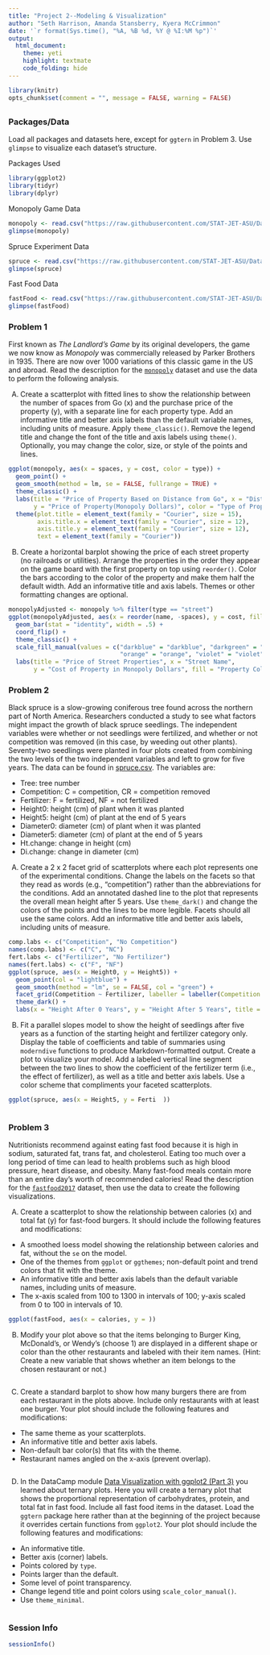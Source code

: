 ```yaml
---
title: "Project 2--Modeling & Visualization"
author: "Seth Harrison, Amanda Stansberry, Kyera McCrimmon"
date: '`r format(Sys.time(), "%A, %B %d, %Y @ %I:%M %p")`'
output: 
  html_document: 
    theme: yeti
    highlight: textmate
    code_folding: hide
---
```


```r
library(knitr)
opts_chunk$set(comment = "", message = FALSE, warning = FALSE)
```

## {.tabset}

### **Packages/Data**

Load all packages and datasets here, except for `ggtern` in Problem 3. Use `glimpse` to visualize each dataset's structure.

Packages Used

```r
library(ggplot2)
library(tidyr)
library(dplyr)
```

Monopoly Game Data

```r
monopoly <- read.csv("https://raw.githubusercontent.com/STAT-JET-ASU/Datasets/master/Instructor/monopolygame.csv")
glimpse(monopoly)
```

Spruce Experiment Data

```r
spruce <- read.csv("https://raw.githubusercontent.com/STAT-JET-ASU/Datasets/master/Chihara/Spruce.csv")
glimpse(spruce)
```

Fast Food Data

```r
fastFood <- read.csv("https://raw.githubusercontent.com/STAT-JET-ASU/Datasets/master/Instructor/fastfood2017.csv")
glimpse(fastFood)
```


### **Problem 1**

First known as *The Landlord's Game* by its original developers, the game we now know as *Monopoly* was commercially released by Parker Brothers in 1935. There are now over 1000 variations of this classic game in the US and abroad. Read the description for the [`monopoly`](https://stat-jet-asu.github.io/Datasets/InstructorDescriptions/monopoly.html) dataset and use the data to perform the following analysis.

A) Create a scatterplot with fitted lines to show the relationship between the number of spaces from Go (x) and the purchase price of the property (y), with a separate line for each property type. Add an informative title and better axis labels than the default variable names, including units of measure. Apply `theme_classic()`. Remove the legend title and change the font of the title  and axis labels using `theme()`. Optionally, you may change the color, size, or style of the points and lines.

```r
ggplot(monopoly, aes(x = spaces, y = cost, color = type)) +
  geom_point() + 
  geom_smooth(method = lm, se = FALSE, fullrange = TRUE) +
  theme_classic() +
  labs(title = "Price of Property Based on Distance from Go", x = "Distance from Go(Spaces)",
       y = "Price of Property(Monopoly Dollars)", color = "Type of Property") +
  theme(plot.title = element_text(family = "Courier", size = 15),
        axis.title.x = element_text(family = "Courier", size = 12),
        axis.title.y = element_text(family = "Courier", size = 12),
        text = element_text(family = "Courier"))
```

B) Create a horizontal barplot showing the price of each street property (no railroads or utilities). Arrange the properties in the order they appear on the game board with the first property on top using `reorder()`. Color the bars according to the color of the property and make them half the default width. Add an informative title and axis labels. Themes or other formatting changes are optional.

```r
monopolyAdjusted <- monopoly %>% filter(type == "street")
ggplot(monopolyAdjusted, aes(x = reorder(name, -spaces), y = cost, fill = color)) + 
  geom_bar(stat = "identity", width = .5) + 
  coord_flip() +
  theme_classic() +
  scale_fill_manual(values = c("darkblue" = "darkblue", "darkgreen" = "darkgreen", "yellow" = "yellow", "red" = "red",
                               "orange" = "orange", "violet" = "violet", "lightblue" = "lightblue", "purple" = "purple")) +
  labs(title = "Price of Street Properties", x = "Street Name",
       y = "Cost of Property in Monopoly Dollars", fill = "Property Color")
```


### **Problem 2**

Black spruce is a slow-growing coniferous tree found across the northern part of North America. Researchers conducted a study to see what factors might impact the growth of black spruce seedlings. The independent variables were whether or not seedlings were fertilized, and whether or not competition was removed (in this case, by weeding out other plants). Seventy-two seedlings were planted in four plots created from combining the two levels of the two independent variables and left to grow for five years. The data can be found in [spruce.csv](https://raw.githubusercontent.com/STAT-JET-ASU/Datasets/master/Chihara/Spruce.csv). The variables are:

* Tree: tree number
* Competition: C = competition, CR = competition removed
* Fertilizer: F = fertilized, NF = not fertilized
* Height0: height (cm) of plant when it was planted
* Height5: height (cm) of plant at the end of 5 years
* Diameter0: diameter (cm) of plant when it was planted
* Diameter5: diameter (cm) of plant at the end of 5 years
* Ht.change: change in height (cm)
* Di.change: change in diameter (cm)

A) Create a 2 x 2 facet grid of scatterplots where each plot represents one of the experimental conditions. Change the labels on the facets so that they read as words (e.g., "competition") rather than the abbreviations for the conditions. Add an annotated dashed line to the plot that represents the overall mean height after 5 years. Use `theme_dark()` and change the colors of the points and the lines to be more legible. Facets should all use the same colors. Add an informative title and better axis labels, including units of measure. 

```r
comp.labs <- c("Competition", "No Competition")
names(comp.labs) <- c("C", "NC")
fert.labs <- c("Fertilizer", "No Fertilizer")
names(fert.labs) <- c("F", "NF")
ggplot(spruce, aes(x = Height0, y = Height5)) +
  geom_point(col = "lightblue") +
  geom_smooth(method = "lm", se = FALSE, col = "green") +
  facet_grid(Competition ~ Fertilizer, labeller = labeller(Competition = comp.labs, Fertilizer = fert.labs)) +
  theme_dark() +
  labs(x = "Height After 0 Years", y = "Height After 5 Years", title = "Height Over Time Faceted by Condition")
```

B) Fit a parallel slopes model to show the height of seedlings after five years as a function of the starting height and fertilizer category only. Display the table of coefficients and table of summaries using `moderndive` functions to produce Markdown-formatted output. Create a plot to visualize your model. Add a labeled vertical line segment between the two lines to show the coefficient of the fertilizer term (i.e., the effect of fertilizer), as well as a title and better axis labels. Use a color scheme that compliments your faceted scatterplots.

```r
ggplot(spruce, aes(x = Height5, y = Ferti  )) 

```

```r

```


### **Problem 3**

Nutritionists recommend against eating fast food because it is high in sodium, saturated fat, trans fat, and cholesterol. Eating too much over a long period of time can lead to health problems such as high blood pressure, heart disease, and obesity. Many fast-food meals contain more than an entire day's worth of recommended calories! Read the description for the [`fastfood2017`](https://stat-jet-asu.github.io/Datasets/InstructorDescriptions/fastfood2017.html) dataset, then use the data to create the following visualizations.

A) Create a scatterplot to show the relationship between calories (x) and total fat (y) for fast-food burgers. It should include the following features and modifications:

* A smoothed loess model showing the relationship between calories and fat, without the `se` on the model. 
* One of the themes from `ggplot` or `ggthemes`; non-default point and trend colors that fit with the theme.
* An informative title and better axis labels than the default variable names, including units of measure.
* The x-axis scaled from 100 to 1300 in intervals of 100; y-axis scaled from 0 to 100 in intervals of 10.

```r
ggplot(fastFood, aes(x = calories, y = ))
```

B) Modify your plot above so that the items belonging to Burger King, McDonald's, or Wendy's (choose 1) are displayed in a different shape or color than the other restaurants and labeled with their item names. (Hint: Create a new variable that shows whether an item belongs to the chosen restaurant or not.)

```r

```

C) Create a standard barplot to show how many burgers there are from each restaurant in the plots above. Include only restaurants with at least one burger. Your plot should include the following features and modifications:

* The same theme as your scatterplots.
* An informative title and better axis labels.
* Non-default bar color(s) that fits with the theme.
* Restaurant names angled on the x-axis (prevent overlap).

```r

```

D) In the DataCamp module [Data Visualization with ggplot2 (Part 3)](https://www.datacamp.com/courses/data-visualization-with-ggplot2-part-3) you learned about ternary plots. Here you will create a ternary plot that shows the proportional representation of carbohydrates, protein, and total fat in fast food. Include all fast food items in the dataset. Load the `ggtern` package here rather than at the beginning of the project because it overrides certain functions from `ggplot2`. Your plot should include the following features and modifications:

* An informative title.
* Better axis (corner) labels.
* Points colored by `type`.
* Points larger than the default.
* Some level of point transparency.
* Change legend title and point colors using `scale_color_manual()`. 
* Use `theme_minimal`.

```r

```


### Session Info

```r
sessionInfo()
```